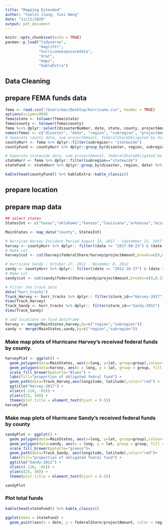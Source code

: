 ```yaml
---
title: "Mapping Extended"
author: "Yuelin Jiang, Yuxi Wang"
date: "11/11/2020"
output: pdf_document
---
```


```r
knitr::opts_chunk$set(echo = TRUE)
pacman::p_load("tidyverse",
               "magrittr",
               "hurricaneexposuredata",
               "drat",
               "maps",
               "kableExtra")
```

## Data Cleaning

## prepare FEMA funds data
```r
fema <- read.csv("/Users/mac/Desktop/hurricane.csv", header = TRUE)
options(scipen=999)
fema$state <- tolower(fema$state)
fema$county <- tolower(fema$county)
fema %<>% dplyr::select(disasterNumber, date, state, county, projectAmount, federalShareObligated)
names(fema) <- c("disaster", "date", "region", "subregion", "projectAmount", "federalShare")
# Separate county data, sum projectAmount, federalShareObligated by disaster and county
countyHurr <- fema %>% dplyr::filter(subregion!= "statewide")
countyFund <- countyHurr %>% dplyr::group_by(disaster, region, subregion, date) %>% dplyr::select(projectAmount, federalShare) %>% summarise_each(funs(sum)) 

# Separate statewide data, sum projectAmount, federalShareObligated by disaster and state
stateHurr <- fema %>% dplyr::filter(subregion=="statewide")
stateFund <- stateHurr %>% dplyr::group_by(disaster, region, date) %>% dplyr::select(projectAmount, federalShare) %>% summarise_each(funs(sum)) 


```


```r
kable(head(countyFund)) %>% kableExtra::kable_classic()
```

## prepare location
## prepare map data
```r
## select states 
StatesInt <- c("texas","oklahoma","kansas","louisiana","arkansas","missouri","iowa","wisconsin","michigan","illinois","indiana","ohio","kentucky","tennessee","alabama","mississippi","florida","georgia","south carolina","north carolina","virginia","west virginia","maryland","delaware","pennsylvania","new jersey","new york","connecticut","rhode island","massachusetts","vermont","new hampshire","maine")

MainStates <- map_data("county", StatesInt)

# Hurrican Harvey Incident Period August 23, 2017 - September 15, 2017
harvey <- countyHurr %>% dplyr:: filter((date >= "2017-08-23") & (date <= "2017-09-15"))
# Make cut
harvey$cut <- cut(harvey$federalShare/harvey$projectAmount,breaks=c(0,0.25,0.50,0.75,1.00))

# Hurricane Sandy : October 27, 2012 - November 8, 2012
sandy <- countyHurr %>% dplyr:: filter((date >= "2012-10-27") & (date <= "2012-11-08"))
# Make cut
sandy$cut <- cut(sandy$federalShare/sandy$projectAmount,breaks=c(0,0.25,0.50,0.75,1.00))

# Filter the track data
data("hurr_tracks")
Track_Harvey <- hurr_tracks %>% dplyr:: filter(storm_id=="Harvey-2017")
View(Track_Harvey)
Track_Sandy <- hurr_tracks %>% dplyr:: filter(storm_id=="Sandy-2012")
View(Track_Sandy)
```

```r
# add locations on fund dataframe
harvey <- merge(MainStates,harvey,by=c("region","subregion"))
sandy <- merge(MainStates,sandy,by=c("region","subregion"))
```

### Make map plots of Hurricane Harvey's received federal funds by county.
```r
harveyPlot <- ggplot() + 
  geom_polygon(data=MainStates, aes(x=long, y=lat, group=group),colour="black",fill="white") + 
  geom_polygon(data=harvey, aes(x = long, y = lat, group = group, fill = cut)) + 
  scale_fill_brewer(palette="Blues") + 
  labs(fill="proportion of obligated fedral fund") + 
  geom_path(data=Track_Harvey,aes(longitude, latitude),color="red") + 
  ggtitle("Harvey-2017") + 
  xlim(c(-110, -65)) + 
  ylim(c(25, 50)) +
  theme(plot.title = element_text(hjust = 0.5))
harveyPlot
```

### Make map plots of Hurricane Sandy's received federal funds by county
```r
sandyPlot <- ggplot() + 
  geom_polygon(data=MainStates, aes(x=long, y=lat, group=group),colour="black",fill="white")+
  geom_polygon(data=sandy, aes(x = long, y = lat, group = group, fill = cut))+
  scale_fill_brewer(palette="greens")+
  geom_path(data=Track_Sandy, aes(longitude, latitude),color="red")+
  labs(fill="proportion of obligated fedral fund") + 
  ggtitle("Sandy-2012") +
  xlim(c(-110, -65)) + 
  ylim(c(25, 50)) +
  theme(plot.title = element_text(hjust = 0.5))

sandyPlot
```
### Plot total funds

```r
kable(head(stateFund)) %>% kable_classic()

ggplot(data = stateFund) +
  geom_point(aes(x = date, y = federalShare/projectAmount, color = region))
```

